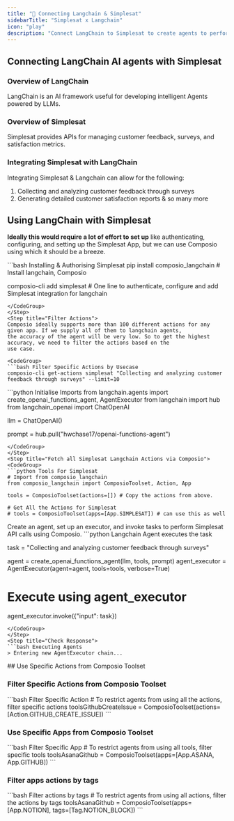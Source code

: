 ```yaml
---
title: "🚀 Connecting Langchain & Simplesat"
sidebarTitle: "Simplesat x Langchain"
icon: "play"
description: "Connect LangChain to Simplesat to create agents to perform tasks using natural language"
---
```


## Connecting LangChain AI agents with Simplesat

### Overview of LangChain

LangChain is an AI framework useful for developing intelligent Agents powered by LLMs.

### Overview of Simplesat

Simplesat provides APIs for managing customer feedback, surveys, and satisfaction metrics.

### Integrating Simplesat with LangChain

Integrating Simplesat & Langchain can allow for the following:

1. Collecting and analyzing customer feedback through surveys
2. Generating detailed customer satisfaction reports
& so many more

## Using LangChain with Simplesat

<Steps>
<Step title="Setting Up the Environment">

**Ideally this would require a lot of effort to set up** like authenticating, configuring, and setting up the Simplesat App, but we can use Composio using which it should be a breeze.

<CodeGroup>
```bash Installing & Authorising Simplesat
pip install composio_langchain # Install langchain, Composio 

composio-cli add simplesat # One line to authenticate, configure and add Simplesat integration for langchain
```
</CodeGroup>
</Step>
<Step title="Filter Actions">
Composio ideally supports more than 100 different actions for any given app. If we supply all of them to langchain agents, 
the accuracy of the agent will be very low. So to get the highest accuracy, we need to filter the actions based on the 
use case.

<CodeGroup>
```bash Filter Specific Actions by Usecase
composio-cli get-actions simplesat "Collecting and analyzing customer feedback through surveys" --limit=10
```
</CodeGroup>

</Step>
<Step title="Import Base Packages">

<CodeGroup>
```python Initialise Imports
from langchain.agents import create_openai_functions_agent, AgentExecutor
from langchain import hub
from langchain_openai import ChatOpenAI


llm = ChatOpenAI()

prompt = hub.pull("hwchase17/openai-functions-agent")
```
</CodeGroup>
</Step>
<Step title="Fetch all Simplesat Langchain Actions via Composio">
<CodeGroup>
```python Tools For Simplesat
# Import from composio_langchain
from composio_langchain import ComposioToolset, Action, App

tools = ComposioToolset(actions=[]) # Copy the actions from above. 

# Get All the Actions for Simplesat
# tools = ComposioToolset(apps=[App.SIMPLESAT]) # can use this as well
```
</CodeGroup>
</Step>
<Step title="Execute the Agent">
Create an agent, set up an executor, and invoke tasks to perform Simplesat API calls using Composio. 
<CodeGroup>
```python Langchain Agent executes the task

task = "Collecting and analyzing customer feedback through surveys"

agent = create_openai_functions_agent(llm, tools, prompt)
agent_executor = AgentExecutor(agent=agent, tools=tools, verbose=True)

# Execute using agent_executor
agent_executor.invoke({"input": task})
```
</CodeGroup>
</Step>
<Step title="Check Response">
```bash Executing Agents
> Entering new AgentExecutor chain...
```
</Step>
</Steps>
## Use Specific Actions from Composio Toolset

### Filter Specific Actions from Composio Toolset

<CodeGroup>
```bash Filter Specific Action
# To restrict agents from using all the actions, filter specific actions
toolsGithubCreateIssue = ComposioToolset(actions=[Action.GITHUB_CREATE_ISSUE])
```
</CodeGroup>

### Use Specific Apps from Composio Toolset
<CodeGroup>
```bash Filter Specific App
# To restrict agents from using all tools, filter specific tools
toolsAsanaGithub = ComposioToolset(apps=[App.ASANA, App.GITHUB])
```
</CodeGroup>

### Filter apps actions by tags 
<CodeGroup>
```bash Filter actions by tags
# To restrict agents from using all actions, filter the actions by tags
toolsAsanaGithub = ComposioToolset(apps=[App.NOTION], tags=[Tag.NOTION_BLOCK])
```
</CodeGroup>


